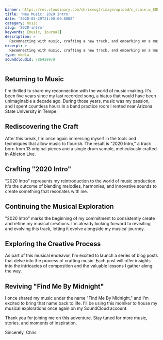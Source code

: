 ```yaml
---
banner: https://res.cloudinary.com/chrisvogt/image/upload/c_scale,w_800,f_auto/v1585544393/chrisvogt-me/thumbnails/Screen_Shot_2020-03-29_at_9.59.43_PM
title: 'New Music: 2020 Intro'
date: '2020-03-29T21:00:00.000Z'
category: music
slug: '2020-intro'
keywords: [music, journal]
description: >
  Reconnecting with music, crafting a new track, and embarking on a musical exploration. Follow my journey as I share insights and revive my musical persona.
excerpt: >
  Reconnecting with music, crafting a new track, and embarking on a musical exploration. Follow my journey as I share insights and revive my musical persona.
type: media
soundcloudId: 786429979
---
```


## Returning to Music

I'm thrilled to share my reconnection with the world of music-making. It's been five years since my last recorded song, a hiatus that would have been unimaginable a decade ago. During those years, music was my passion, and I spent countless hours in a band practice room I rented near Arizona State University in Tempe.

## Rediscovering the Craft

After this break, I'm once again immersing myself in the tools and techniques that allow music to flourish. The result is "2020 Intro," a track born from 13 original pieces and a single drum sample, meticulously crafted in Ableton Live.

## Crafting "2020 Intro"

"2020 Intro" represents my reintroduction to the world of music production. It's the outcome of blending melodies, harmonies, and innovative sounds to create something that resonates with me.

## Continuing the Musical Exploration

"2020 Intro" marks the beginning of my commitment to consistently create and refine my musical creations. I'm already looking forward to revisiting and evolving this track, letting it evolve alongside my musical journey.

## Exploring the Creative Process

As part of this musical endeavor, I'm excited to launch a series of blog posts that delve into the process of crafting music. Each post will offer insights into the intricacies of composition and the valuable lessons I gather along the way.

## Reviving "Find Me By Midnight"

I once shared my music under the name "Find Me By Midnight," and I'm excited to bring that name back to life. I'll be using this moniker to house my musical explorations once again on my SoundCloud account.

Thank you for joining me on this adventure. Stay tuned for more music, stories, and moments of inspiration.

Sincerely,
Chris
